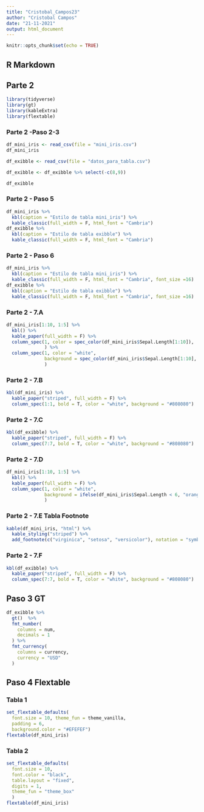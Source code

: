 ```yaml
---
title: "Cristobal_Campos23"
author: "Cristobal Campos"
date: "21-11-2021"
output: html_document
---
```


```r
knitr::opts_chunk$set(echo = TRUE)
```

## R Markdown
## Parte 2


```r
library(tidyverse)
library(gt)
library(kableExtra)
library(flextable)
```

### Parte 2 -Paso 2-3
```r
df_mini_iris <- read_csv(file = "mini_iris.csv")
df_mini_iris

df_exibble <- read_csv(file = "datos_para_tabla.csv")

df_exibble <- df_exibble %>% select(-c(8,9))

df_exibble
```
### Parte 2 - Paso 5

```r
df_mini_iris %>%
  kbl(caption = "Estilo de tabla mini_iris") %>%
  kable_classic(full_width = F, html_font = "Cambria")
df_exibble %>%
  kbl(caption = "Estilo de tabla exibble") %>%
  kable_classic(full_width = F, html_font = "Cambria")
```

### Parte 2 - Paso 6
```r
df_mini_iris %>%
  kbl(caption = "Estilo de tabla mini_iris") %>%
  kable_classic(full_width = F, html_font = "Cambria", font_size =16)
df_exibble %>%
  kbl(caption = "Estilo de tabla exibble") %>%
  kable_classic(full_width = F, html_font = "Cambria", font_size =16)
```
### Parte 2 - 7.A

```r
df_mini_iris[1:10, 1:5] %>%
  kbl() %>%
  kable_paper(full_width = F) %>%
  column_spec(1, color = spec_color(df_mini_iris$Sepal.Length[1:10]),
              ) %>%
  column_spec(1, color = "white",
              background = spec_color(df_mini_iris$Sepal.Length[1:10], end = 0.7),
              )

```

### Parte 2 - 7.B
```r
kbl(df_mini_iris) %>%
  kable_paper("striped", full_width = F) %>%
  column_spec(1:1, bold = T, color = "white", background = "#808080")
```
### Parte 2 - 7.C

```r
kbl(df_exibble) %>%
  kable_paper("striped", full_width = F) %>%
  column_spec(7:7, bold = T, color = "white", background = "#808080")
```

### Parte 2 - 7.D

```r
df_mini_iris[1:10, 1:5] %>%
  kbl() %>%
  kable_paper(full_width = F) %>%
  column_spec(1, color = "white",
              background = ifelse(df_mini_iris$Sepal.Length < 6, "orange", "white"),
              )
```

### Parte 2 - 7.E Tabla Footnote

```r
kable(df_mini_iris, "html") %>%
  kable_styling("striped") %>%
  add_footnote(c("virginica", "setosa", "versicolor"), notation = "symbol")
```

### Parte 2 - 7.F

```r
kbl(df_exibble) %>%
  kable_paper("striped", full_width = F) %>%
  column_spec(7:7, bold = T, color = "white", background = "#808080")
```

## Paso 3 GT

```r
df_exibble %>%
  gt()  %>%
  fmt_number(
    columns = num,
    decimals = 1
  ) %>%
  fmt_currency(
    columns = currency,
    currency = "USD"
  )
```

## Paso 4 Flextable
### Tabla 1

```r
set_flextable_defaults(
  font.size = 10, theme_fun = theme_vanilla,
  padding = 6,
  background.color = "#EFEFEF")
flextable(df_mini_iris)
```

### Tabla 2

```r
set_flextable_defaults(
  font.size = 10,
  font.color = "black",
  table.layout = "fixed",
  digits = 1,
  theme_fun = "theme_box"
  )
flextable(df_mini_iris)
```



